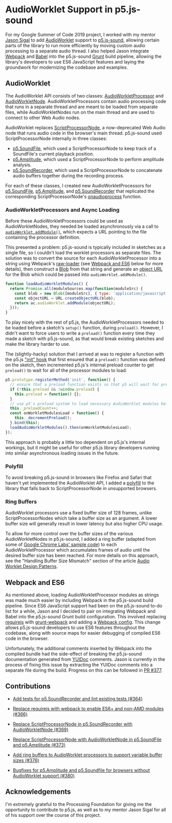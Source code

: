 # AudioWorklet Support in p5.js-sound

For my Google Summer of Code 2019 project, I worked with my mentor [Jason Sigal](https://github.com/therewasaguy) to add [AudioWorklet](https://developers.google.com/web/updates/2017/12/audio-worklet) support to [p5.js-sound](https://github.com/processing/p5.js-sound), allowing certain parts of the library to run more efficiently by moving custom audio processing to a separate audio thread. I also helped Jason integrate [Webpack](https://webpack.js.org/) and [Babel](https://babeljs.io/) into the p5.js-sound [Grunt](https://gruntjs.com/) build pipeline, allowing the library's developers to use ES6 JavaScript features and laying the groundwork for modernizing the codebase and examples.

## AudioWorklet

The AudioWorklet API consists of two classes: [AudioWorkletProcessor](https://developer.mozilla.org/en-US/docs/Web/API/AudioWorkletProcessor) and [AudioWorkletNode](https://developer.mozilla.org/en-US/docs/Web/API/AudioWorkletNode). AudioWorkletProcessors contain audio processing code that runs in a separate thread and are meant to be loaded from separate files, while AudioWorkletNodes run on the main thread and are used to connect to other Web Audio nodes.

AudioWorklet replaces [ScriptProcessorNode](https://developer.mozilla.org/en-US/docs/Web/API/ScriptProcessorNode), a now-deprecated Web Audio node that runs audio code in the browser's main thread. p5.js-sound used ScriptProcessorNode internally in three classes:

* [p5.SoundFile](https://p5js.org/reference/#/p5.SoundFile), which used a ScriptProcessorNode to keep track of a SoundFile's current playback position.
* [p5.Amplitude](https://p5js.org/reference/#/p5.Amplitude), which used a ScriptProcessorNode to perform amplitude analysis.
* [p5.SoundRecorder](https://p5js.org/reference/#/p5.SoundRecorder), which used a ScriptProcessorNode to concatenate audio buffers together during the recording process.

For each of these classes, I created new AudioWorkletProcessors for [p5.SoundFile](https://github.com/processing/p5.js-sound/blob/4d3a3833de4d30f6770740052a82586444a4482a/src/audioWorklet/soundFileProcessor.js), [p5.Amplitude](https://github.com/processing/p5.js-sound/blob/4d3a3833de4d30f6770740052a82586444a4482a/src/audioWorklet/amplitudeProcessor.js), and [p5.SoundRecorder](https://github.com/processing/p5.js-sound/blob/4d3a3833de4d30f6770740052a82586444a4482a/src/audioWorklet/recorderProcessor.js) that replicated the corresponding ScriptProcessorNode's [onaudioprocess](https://developer.mozilla.org/en-US/docs/Web/API/ScriptProcessorNode/onaudioprocess) function.

### AudioWorkletProcessors and Async Loading

Before these AudioWorkletProcessors could be used as AudioWorkletNodes, they needed be loaded asynchronously via a call to [`audioWorklet.addModule()`](https://developer.mozilla.org/en-US/docs/Web/API/Worklet/addModule), which expects a URL pointing to the file containing the processor definition.

This presented a problem: p5.js-sound is typically included in sketches as a single file, so I couldn't load the worklet processors as separate files. The solution was to convert the source for each AudioWorkletProcessor into a string using Webpack's [raw-loader](https://github.com/webpack-contrib/raw-loader) (see [Webpack and ES6](#webpack-and-es6) below for more details), then construct a [Blob](https://developer.mozilla.org/en-US/docs/Web/API/Blob) from that string and generate an [object URL](https://developer.mozilla.org/en-US/docs/Web/API/URL/createObjectURL) for the Blob which could be passed into `audioWorklet.addModule()`.

```javascript
function loadAudioWorkletModules() {
  return Promise.all(moduleSources.map(function(moduleSrc) {
    const blob = new Blob([moduleSrc], { type: 'application/javascript' });
    const objectURL = URL.createObjectURL(blob);
    return ac.audioWorklet.addModule(objectURL);
  }));
}
```

To play nicely with the rest of p5.js, the AudioWorkletProcessors needed to be loaded before a sketch's `setup()` function, during `preload()`. However, I didn't want to force users to write a `preload()` function every time they made a sketch with p5.js-sound, as that would break existing sketches and make the library harder to use.

The (slightly-hacky) solution that I arrived at was to register a function with the p5.js ["init" hook](https://github.com/processing/p5.js/blob/main/contributor_docs/creating_libraries.md#use-registermethod-to-register-functions-with-p5-that-should-be-called-at-various-times) that first ensured that a `preload()` function was defined on the sketch, then incremented p5.js's internal preload counter to get `preload()` to wait for all of the processor modules to load:

```javascript
p5.prototype.registerMethod('init', function() {
  // ensure that a preload function exists so that p5 will wait for preloads to finish
  if (!this.preload && !window.preload) {
    this.preload = function() {};
  }
  // use p5's preload system to load necessary AudioWorklet modules before setup()
  this._preloadCount++;
  const onWorkletModulesLoad = function() {
    this._decrementPreload();
  }.bind(this);
  loadAudioWorkletModules().then(onWorkletModulesLoad);
});
```

This approach is probably a little too dependent on p5.js's internal workings, but it might be useful for other p5.js library developers running into similar asynchronous loading issues in the future.

### Polyfill

To avoid breaking p5.js-sound in browsers like Firefox and Safari that haven't yet implemented the AudioWorklet API, I added a [polyfill](https://github.com/GoogleChromeLabs/audioworklet-polyfill) to the library that falls back to ScriptProcessorNode in unsupported browsers.

### Ring Buffers

AudioWorklet processors use a fixed buffer size of 128 frames, unlike ScriptProcessorNodes which take a buffer size as an argument. A lower buffer size will generally result in lower latency but also higher CPU usage.

To allow for more control over the buffer sizes of the various AudioWorkletNodes in p5.js-sound, I added a ring buffer (adapted from some of [Google Chrome Labs' sample code](https://github.com/GoogleChromeLabs/web-audio-samples/blob/7ee9a21f224a7fd5093cf1b3ec13fa958d97fa4c/audio-worklet/design-pattern/lib/wasm-audio-helper.js#L170)) to each AudioWorkletProcessor which accumulates frames of audio until the desired buffer size has been reached. For more details on this approach, see the "Handling Buffer Size Mismatch" section of the article [Audio Worklet Design Patterns](https://developers.google.com/web/updates/2018/06/audio-worklet-design-pattern#handling_buffer_size_mismatch).

## Webpack and ES6

As mentioned above, loading AudioWorkletProcessor modules as strings was made much easier by including Webpack in the p5.js-sound build pipeline. Since ES6 JavaScript support had been on the p5.js-sound to-do list for a while, Jason and I decided to pair on integrating Webpack and Babel into the p5.js-sound Grunt build configuration. This involved replacing [requirejs](https://github.com/gruntjs/grunt-contrib-requirejs) with [grunt-webpack](https://github.com/webpack-contrib/grunt-webpack) and adding a [Webpack config](https://github.com/processing/p5.js-sound/blob/4d3a3833de4d30f6770740052a82586444a4482a/webpack.config.js). This change allows p5.js-sound developers to use ES6 features throughout the codebase, along with source maps for easier debugging of compiled ES6 code in the browser.

Unfortunately, the additional comments inserted by Webpack into the compiled bundle had the side-effect of breaking the p5.js-sound documentation generated from [YUIDoc](https://yui.github.io/yuidoc/) comments. Jason is currently in the process of fixing this issue by extracting the YUIDoc comments into a separate file during the build. Progress on this can be followed in [PR #377](https://github.com/processing/p5.js-sound/pull/377).

## Contributions

* [Add tests for p5.SoundRecorder and lint existing tests (#364)](https://github.com/processing/p5.js-sound/pull/364)

* [Replace requirejs with webpack to enable ES6+ and non-AMD modules (#366)](https://github.com/processing/p5.js-sound/pull/366)

* [Replace ScriptProcessorNode in p5.SoundRecorder with AudioWorkletNode (#369)](https://github.com/processing/p5.js-sound/pull/369)

* [Replace ScriptProcessorNode with AudioWorkletNode in p5.SoundFile and p5.Amplitude (#373)](https://github.com/processing/p5.js-sound/pull/373)

* [Add ring buffers to AudioWorklet processors to support variable buffer sizes (#376)](https://github.com/processing/p5.js-sound/pull/376)

* [Bugfixes for p5.Amplitude and p5.Soundfile for browsers without AudioWorklet support (#380)](https://github.com/processing/p5.js-sound/pull/380)

## Acknowledgements

I'm extremely grateful to the Processing Foundation for giving me the opportunity to contribute to p5.js, as well as to my mentor Jason Sigal for all of his support over the course of this project.

